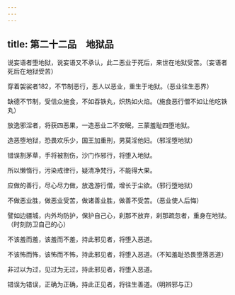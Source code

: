 ```yaml
---
---
---
```

title: 第二十二品　地狱品
---




说妄语者堕地狱，说妄语又不承认，此二恶业于死后，来世在地狱受苦。（妄语者死后在地狱受苦）

穿着袈裟者182，不节制恶行，恶人以恶业，重生于地狱。（恶业往生恶界）

缺德不节制，受信众施食，不如吞铁丸，炽热如火焰。（施食恶行僧不如让他吃铁丸）

放逸邪淫者，将获四恶果，一造恶业二不安眠，三蒙羞耻四堕地狱。

造恶堕地狱，恐畏欢乐少，国王加重刑，男莫淫他妇。（邪淫堕地狱）

错误割茅草，手将被割伤，沙门作邪行，将堕入地狱。

所以懒惰行，污染戒律行，疑清净梵行，不能得大果。

应做的善行，尽心尽力做，放逸游行僧，增长于尘欲。（邪行堕地狱）

不做恶业胜，做恶业受苦，做诸善业胜，做善不受苦。（恶业使人后悔）

譬如边疆城，内外均防护，保护自己心，刹那不放弃，刹那疏忽者，重身在地狱。（时刻防卫自己的心）

不该羞而羞，该羞而不羞，持此邪见者，将堕入恶道。

不该怖而怖，该怖而不怖，持此邪见者，将堕入恶道。（不知羞耻恐畏堕落恶道）

非过以为过，见过为无过，持此邪见者，将堕入恶道。

错误为错误，正确为正确，持此正见者，将往生善道。（明辨邪与正）